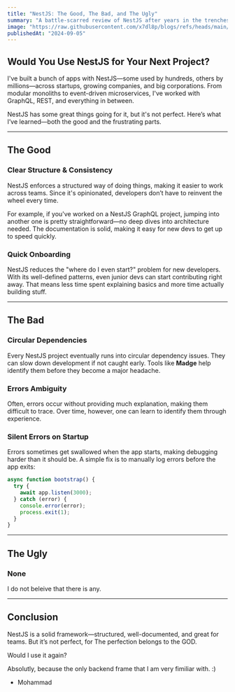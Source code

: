 ---
title: "NestJS: The Good, The Bad, and The Ugly"
summary: "A battle-scarred review of NestJS after years in the trenches of production code."
image: "https://raw.githubusercontent.com/x7dl8p/blogs/refs/heads/main/images/nest-blog.png"
publishedAt: "2024-09-05"
---  

## Would You Use NestJS for Your Next Project?  

I've built a bunch of apps with NestJS—some used by hundreds, others by millions—across startups, growing companies, and big corporations. From modular monoliths to event-driven microservices, I've worked with GraphQL, REST, and everything in between.  

NestJS has some great things going for it, but it's not perfect. Here’s what I’ve learned—both the good and the frustrating parts.  

---

## The Good  

### **Clear Structure & Consistency**  
NestJS enforces a structured way of doing things, making it easier to work across teams. Since it's opinionated, developers don’t have to reinvent the wheel every time.  

For example, if you've worked on a NestJS GraphQL project, jumping into another one is pretty straightforward—no deep dives into architecture needed. The documentation is solid, making it easy for new devs to get up to speed quickly.  

### **Quick Onboarding**  
NestJS reduces the "where do I even start?" problem for new developers. With its well-defined patterns, even junior devs can start contributing right away. That means less time spent explaining basics and more time actually building stuff.  

---

## The Bad  

### **Circular Dependencies**  
Every NestJS project eventually runs into circular dependency issues. They can slow down development if not caught early. Tools like **Madge** help identify them before they become a major headache.  

### **Errors Ambiguity**
Often, errors occur without providing much explanation, making them difficult to trace. Over time, however, one can learn to identify them through experience.

### **Silent Errors on Startup**  
Errors sometimes get swallowed when the app starts, making debugging harder than it should be. A simple fix is to manually log errors before the app exits:  

```typescript
async function bootstrap() {
  try {
    await app.listen(3000);
  } catch (error) {
    console.error(error);
    process.exit(1);
  }
}
```  

---

## The Ugly  

### **None**  

I do not beleive that there is any.

---

## Conclusion  

NestJS is a solid framework—structured, well-documented, and great for teams. But it’s not perfect, for The perfection belongs to the GOD.  

Would I use it again?  

Absolutly, because the only backend frame that I am very fimiliar with. :)

- Mohammad
